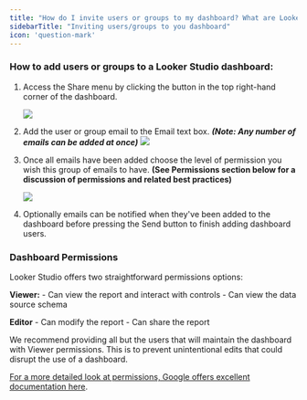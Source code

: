 ```yaml
---
title: "How do I invite users or groups to my dashboard? What are Looker Studio permissions and why do they matter?"
sidebarTitle: "Inviting users/groups to you dashboard"
icon: 'question-mark'
---
```

### How to add users or groups to a Looker Studio dashboard:

1. Access the Share menu by clicking the button in the top right-hand corner of the dashboard.
    
    ![](/images/article-imgs/how-do-i-invite-users-to-my-dashboard/Untitled.png)
    
2. Add the user or group email to the Email text box. ***(Note: Any number of emails can be added at once)***
![](/images/article-imgs/how-do-i-invite-users-to-my-dashboard/Untitled1.png)
    
3. Once all emails have been added choose the level of permission you wish this group of emails to have.
**(See Permissions section below for a discussion of permissions and related best practices)**
    
    ![](/images/article-imgs/how-do-i-invite-users-to-my-dashboard/Untitled2.png)
    
4. Optionally emails can be notified when they've been added to the dashboard before pressing the Send button to finish adding dashboard users.

### Dashboard Permissions

Looker Studio offers two straightforward permissions options:

**Viewer:**
    - Can view the report and interact with controls
    - Can view the data source schema <br />

**Editor**
    - Can modify the report
    - Can share the report

We recommend providing all but the users that will maintain the dashboard with Viewer permissions. This is to prevent unintentional edits that could disrupt the use of a dashboard.

[For a more detailed look at permissions, Google offers excellent documentation here](https://support.google.com/looker-studio/answer/10403868?visit_id=638370456149651997-1053185419&p=cm-roles&rd=1).